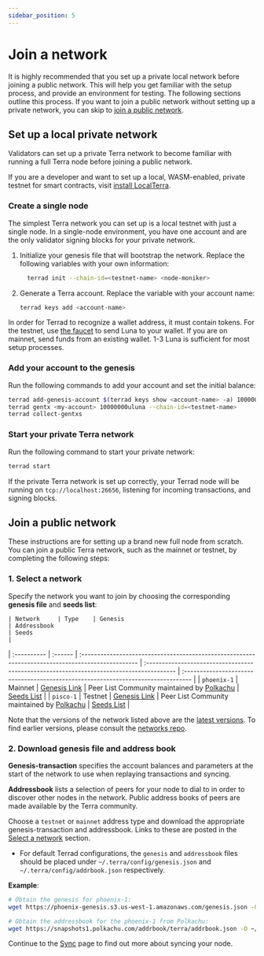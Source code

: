 ```yaml
---
sidebar_position: 5
---
```



# Join a network

It is highly recommended that you set up a private local network before joining a public network. This will help you get familiar with the setup process, and provide an environment for testing. The following sections outline this process. If you want to join a public network without setting up a private network, you can skip to [join a public network](#join-a-public-network).

## Set up a local private network

Validators can set up a private Terra network to become familiar with running a full Terra node before joining a public network.


<Admonition type="tip" icon="💡" title="LocalTerra">

If you are a developer and want to set up a local, WASM-enabled, private testnet for smart contracts, visit [install LocalTerra](../../develop/localterra/README.mdx).

</Admonition>


### Create a single node

The simplest Terra network you can set up is a local testnet with just a single node. In a single-node environment, you have one account and are the only validator signing blocks for your private network.

1. Initialize your genesis file that will bootstrap the network. Replace the following variables with your own information:

   ```bash
     terrad init --chain-id=<testnet-name> <node-moniker>
   ```

2. Generate a Terra account. Replace the variable with your account name:

   ```bash
   terrad keys add <account-name>
   ```

<Admonition type="tip" icon="💡" title="Get tokens">

In order for Terrad to recognize a wallet address, it must contain tokens. For the testnet, use [the faucet](https://faucet.terra.money/) to send Luna to your wallet. If you are on mainnet, send funds from an existing wallet. 1-3 Luna is sufficient for most setup processes.

</Admonition>

### Add your account to the genesis

Run the following commands to add your account and set the initial balance:

```bash
terrad add-genesis-account $(terrad keys show <account-name> -a) 100000000uluna
terrad gentx <my-account> 10000000uluna --chain-id=<testnet-name>
terrad collect-gentxs
```

### Start your private Terra network

Run the following command to start your private network:

```bash
terrad start
```

If the private Terra network is set up correctly, your Terrad node will be running on `tcp://localhost:26656`, listening for incoming transactions, and signing blocks.

## Join a public network

These instructions are for setting up a brand new full node from scratch. You can join a public Terra network, such as the mainnet or testnet, by completing the following steps:

### 1. Select a network

Specify the network you want to join by choosing the corresponding **genesis file** and **seeds list**:

	| Network     | Type    | Genesis                                                                                        | Addressbook                                                                              | Seeds                                                                             |
| :---------- | :------ | :------------------------------------------------------------------------------------------------ | :--------------------------------------------------------------------------------------- | :-------------------------------------------------------------------------------- |
| `phoenix-1` | Mainnet | [Genesis Link](https://phoenix-genesis.s3.us-west-1.amazonaws.com/genesis.json)                   |  Peer List Community maintained by [Polkachu](https://polkachu.com/addrbooks/terra)      | [Seeds List](https://github.com/terra-money/mainnet#seed-nodes)                   |
| `pisco-1`   | Testnet | [Genesis Link](https://raw.githubusercontent.com/terra-money/testnet/master/pisco-1/genesis.json) |  Peer List Community maintained by [Polkachu](https://polkachu.com/testnets/terra/peers) | [Seeds List](https://github.com/terra-money/testnet/tree/main/pisco-1#seed-nodes) |

<Admonition type="tip" icon="💡" title="Selecting a network">

Note that the versions of the network listed above are the [latest versions](https://github.com/terra-money/testnet/tree/master#latest-networks). To find earlier versions, please consult the [networks repo](https://github.com/terra-money/testnet).

</Admonition>


### 2. Download genesis file and address book

**Genesis-transaction** specifies the account balances and parameters at the start of the network to use when replaying transactions and syncing.

**Addressbook** lists a selection of peers for your node to dial to in order to discover other nodes in the network. Public address books of peers are made available by the Terra community.

Choose a `testnet` or `mainnet` address type and download the appropriate genesis-transaction and addressbook. Links to these are posted in the [Select a network](#1-select-a-network) section.

- For default Terrad configurations, the `genesis` and `addressbook` files should be placed under `~/.terra/config/genesis.json` and `~/.terra/config/addrbook.json` respectively.

**Example**:

```bash
# Obtain the genesis for phoenix-1:
wget https://phoenix-genesis.s3.us-west-1.amazonaws.com/genesis.json -O ~/.terra/config/genesis.json

# Obtain the addressbook for the phoenix-1 from Polkachu:
wget https://snapshots1.polkachu.com/addrbook/terra/addrbook.json -O ~/.terra/config/addrbook.json
```

Continue to the [Sync](sync.mdx) page to find out more about syncing your node.

